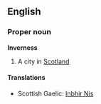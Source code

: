 ==English==
===Proper noun===
'''Inverness'''

# A city in [[Scotland]]

====Translations====
*Scottish Gaelic: [[Inbhir Nis]]